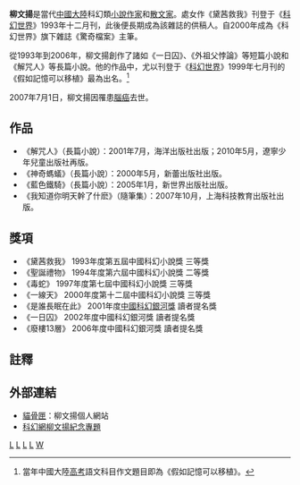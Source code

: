 {{Infobox writer 
| 姓名     = 柳文揚
| 圖像     = 
| 圖像大小 = 
| 圖像說明 = 
| 原文名稱 = 
| 日文假名 = 
| 羅馬拼音 = 
| 字       = 
| 號       = 
| 原名     = 
| 筆名     = 
| 出生     = {{Birth date|1970|7|5}}
| 出生地點 = [[北京|北京]]
| 逝世     = {{death date and age|2007|7|1|1970|7|5}}
| 逝世地點 = [[北京|北京]]
| 職業     = [[作家|作家]]
| 國籍     = {{PRC}}
| 種族     = 
| 公民權   = 
| 教育程度 = [[大學本科|大學本科]]
| 母校     = [[北京工業大學|北京工業大學]]
| 創作時期 = 1993年 至 2006年
| 體裁     = [[小說|小說]] - [[散文|散文]]
| 主題     = [[科幻|科幻]]
| 文學運動 = 
| 代表作   = 《一日囚》<br />《外祖父悖論》<br />《廢樓十三層》
| 父母     =
| 配偶     = 蓝叶
| 伴侶     = 
| 子女     = 
| 親屬     = 
| 受影響於 = 
| 施影響於 = 
| 獎項     = [[中國科幻銀河獎|中國科幻銀河獎]]
| 簽名     =  
| 官方網站 = http://www.maoguxia.com.cn/
}}

'''柳文揚'''{{BD|1970年|7月5日|2007年|7月1日|catIdx=Liu}}是當代[[中國大陸|中國大陸]]科幻類[[小說作家|小說作家]]和[[散文家|散文家]]。處女作《黛茜救我》刊登于《[[科幻世界|科幻世界]]》1993年十二月刊，此後便長期成為該雜誌的供稿人。自2000年成為《科幻世界》旗下雜誌《驚奇檔案》主筆。

從1993年到2006年，柳文揚創作了諸如《一日囚》、《外祖父悖論》等短篇小說和《解咒人》等長篇小說。他的作品中，尤以刊登于《[[科幻世界|科幻世界]]》1999年七月刊的《假如記憶可以移植》最為出名。<ref>當年中國大陸[[高考|高考]]語文科目作文題目即為《假如記憶可以移植》。</ref>

2007年7月1日，柳文揚因罹患[[腦癌|腦癌]]去世。

== 作品 ==
{{Main|柳文揚作品列表}}
* 《解咒人》（長篇小說）：2001年7月，海洋出版社出版；2010年5月，遼寧少年兒童出版社再版。
* 《神奇螞蟻》（長篇小說）：2000年5月，新蕾出版社出版。
* 《藍色鐵騎》（長篇小說）：2005年1月，新世界出版社出版。
* 《我知道你明天幹了什麽》（隨筆集）：2007年10月，上海科技教育出版社出版。

== 獎項 ==
* 《黛茜救我》 1993年度第五屆中國科幻小說獎 三等獎
* 《聖誕禮物》 1994年度第六屆中國科幻小說獎 二等獎
* 《毒蛇》 1997年度第七屆中國科幻小說獎 三等獎
* 《一線天》 2000年度第十二屆中國科幻小說獎 三等獎
* 《是誰長眠在此》 2001年度[[中國科幻銀河獎|中國科幻銀河獎]] 讀者提名獎
* 《一日囚》 2002年度中國科幻銀河獎 讀者提名獎
* 《廢樓13層》 2006年度中國科幻銀河獎 讀者提名獎

== 註釋 ==
{{Reflist}}

== 外部連結 ==
* [https://web.archive.org/web/20130521144709/http://maoguxia.com.cn/ 貓骨匣]：柳文揚個人網站
* [https://web.archive.org/web/20130310191445/http://all.kehuan.net/liuwenyang/ 科幻網柳文揚紀念專題]

[[Category:中華人民共和國小說家|L]]
[[Category:中華人民共和國散文家|L]]
[[Category:中国科幻小说家|L]]
[[Category:北京人|L]]
[[Category:柳姓|W]]